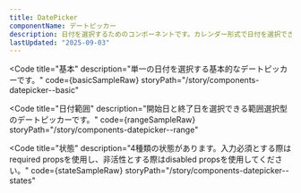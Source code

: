 ```yaml
---
title: DatePicker
componentName: デートピッカー
description: 日付を選択するためのコンポーネントです。カレンダー形式で日付を選択できます。
lastUpdated: "2025-09-03"
---
```



<Code
  title="基本"
  description="単一の日付を選択する基本的なデートピッカーです。"
  code={basicSampleRaw}
  storyPath="/story/components-datepicker--basic"
>
  <BasicSample client:load />
</Code>

<Code
  title="日付範囲"
  description="開始日と終了日を選択できる範囲選択型のデートピッカーです。"
  code={rangeSampleRaw}
  storyPath="/story/components-datepicker--range"
>
  <RangeSample client:load />
</Code>

<Code
  title="状態"
  description="4種類の状態があります。入力必須とする際はrequired propsを使用し、非活性とする際はdisabled propsを使用してください。"
  code={stateSampleRaw}
  storyPath="/story/components-datepicker--states"
>
  <StateSample client:load />
</Code>
